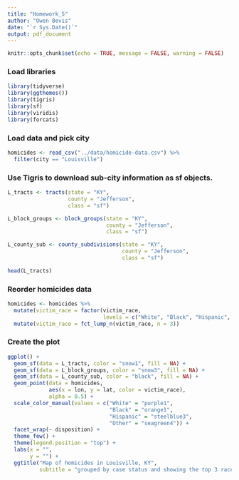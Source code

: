 ```yaml
---
title: "Homework_5"
author: "Owen Bevis"
date: "`r Sys.Date()`"
output: pdf_document
---
```


```r
knitr::opts_chunk$set(echo = TRUE, message = FALSE, warning = FALSE)
```

### Load libraries
```r
library(tidyverse)
library(ggthemes())
library(tigris)
library(sf)
library(viridis)
library(forcats)
```

### Load data and pick city
```r
homicides <- read_csv("../data/homicide-data.csv") %>% 
  filter(city == "Louisville")
```

### Use Tigris to download sub-city information as sf objects.
```r
L_tracts <- tracts(state = "KY", 
                   county = "Jefferson", 
                   class = "sf")

L_block_groups <- block_groups(state = "KY", 
                               county = "Jefferson", 
                               class = "sf")

L_county_sub <- county_subdivisions(state = "KY", 
                                    county = "Jefferson", 
                                    class = "sf")

head(L_tracts)
```

### Reorder homicides data 
```r
homicides <- homicides %>% 
  mutate(victim_race = factor(victim_race, 
                              levels = c("White", "Black", "Hispanic", "Asian", "Other"))) %>% 
  mutate(victim_race = fct_lump_n(victim_race, n = 3))
```


### Create the plot
```r
ggplot() +
  geom_sf(data = L_tracts, color = "snow1", fill = NA) +
  geom_sf(data = L_block_groups, color = "snow3", fill = NA) +
  geom_sf(data = L_county_sub, color = "black", fill = NA) +
  geom_point(data = homicides, 
             aes(x = lon, y = lat, color = victim_race), 
             alpha = 0.5) +
  scale_color_manual(values = c("White" = "purple1",
                                "Black" = "orange1",
                                "Hispanic" = "steelblue3",
                                "Other" = "seagreen4")) +
  facet_wrap(~ disposition) +
  theme_few() +
  theme(legend.position = "top") +
  labs(x = "",
       y = "") +
  ggtitle("Map of homicides in Louisville, KY",
          subtitle = "grouped by case status and showing the top 3 races")
```

